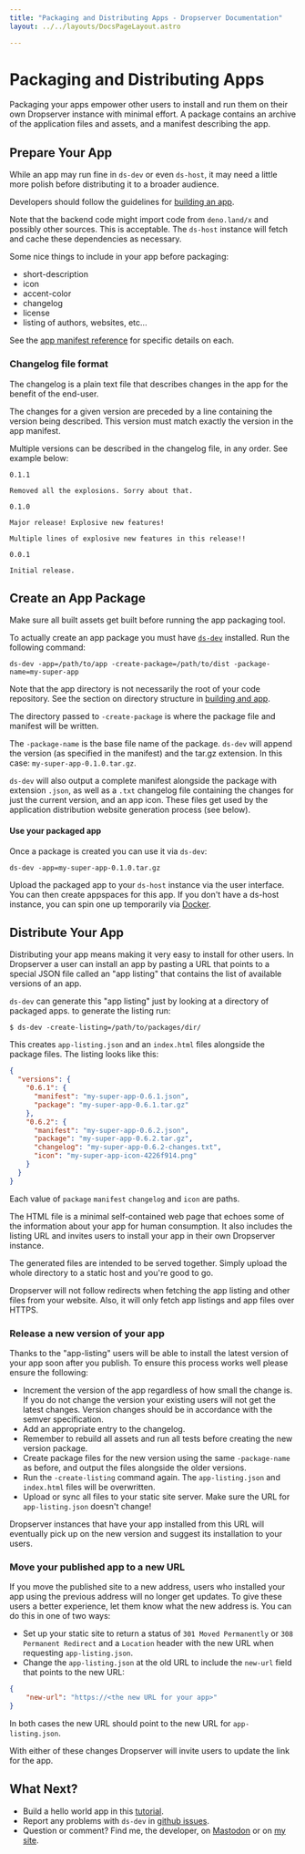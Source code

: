 ```yaml
---
title: "Packaging and Distributing Apps - Dropserver Documentation"
layout: ../../layouts/DocsPageLayout.astro

---
```



# Packaging and Distributing Apps

<ValidVersion from="0.13.0"></ValidVersion>

Packaging your apps empower other users to install and run them on their own Dropserver instance with minimal effort. A package contains an archive of the application files and assets, and a manifest describing the app.

## Prepare Your App

While an app may run fine in `ds-dev` or even `ds-host`, it may need a little more polish before distributing it to a broader audience.

Developers should follow the guidelines for [building an app](building-dropserver-app).

Note that the backend code might import code from `deno.land/x` and possibly other sources. This is acceptable. The `ds-host` instance will fetch and cache these dependencies as necessary.

Some nice things to include in your app before packaging:

- short-description
- icon
- accent-color
- changelog
- license
- listing of authors, websites, etc...

See the [app manifest reference](app-manifest-ref) for specific details on each.

### Changelog file format

The changelog is a plain text file that describes changes in the app for the benefit of the end-user.

The changes for a given version are preceded by a line containing the version being described. This version must match exactly the version in the app manifest.

Multiple versions can be described in the changelog file, in any order. See example below:

```
0.1.1

Removed all the explosions. Sorry about that.

0.1.0

Major release! Explosive new features!

Multiple lines of explosive new features in this release!!

0.0.1

Initial release.
```

## Create an App Package

Make sure all built assets get built before running the app packaging tool.

To actually create an app package you must have [`ds-dev`](ds-dev) installed. Run the following command:

```
ds-dev -app=/path/to/app -create-package=/path/to/dist -package-name=my-super-app
```  

Note that the app directory is not necessarily the root of your code repository. See the section on directory structure in [building and app](building-dropserver-app).

The directory passed to `-create-package` is where the package file and manifest will be written.

The `-package-name` is the base file name of the package. `ds-dev` will append the version (as specified in the manifest) and the tar.gz extension. In this case: `my-super-app-0.1.0.tar.gz`.

`ds-dev` will also output a complete manifest alongside the package with extension `.json`, as well as a `.txt` changelog file containing the changes for just the current version, and an app icon. These files get used by the application distribution website generation process (see below).

#### Use your packaged app

Once a package is created you can use it via `ds-dev`:

```
ds-dev -app=my-super-app-0.1.0.tar.gz
```

Upload the packaged app to your `ds-host` instance via the user interface. You can then create appspaces for this app. If you don't have a ds-host instance, you can spin one up temporarily via [Docker](ds-host-docker).

## Distribute Your App

Distributing your app means making it very easy to install for other users. In Dropserver a user can install an app by pasting a URL that points to a special JSON file called an "app listing" that contains the list of available versions of an app.

`ds-dev` can generate this "app listing" just by looking at a directory of packaged apps. to generate the listing run:

```
$ ds-dev -create-listing=/path/to/packages/dir/
```

This creates `app-listing.json` and an `index.html` files alongside the  package files. The listing looks like this:

```json
{
  "versions": {
    "0.6.1": {
      "manifest": "my-super-app-0.6.1.json",
      "package": "my-super-app-0.6.1.tar.gz"
    },
    "0.6.2": {
      "manifest": "my-super-app-0.6.2.json",
      "package": "my-super-app-0.6.2.tar.gz",
      "changelog": "my-super-app-0.6.2-changes.txt",
      "icon": "my-super-app-icon-4226f914.png"
    }
  }
}
```

Each value of `package` `manifest` `changelog` and `icon` are paths.

The HTML file is a minimal self-contained web page that echoes some of the information about your app for human consumption. It also includes the listing URL and invites users to install your app in their own Dropserver instance.

The generated files are intended to be served together. Simply upload the whole directory to a static host and you're good to go.

<Note>Dropserver will not follow redirects when fetching the app listing and other files from your website. Also, it will only fetch app listings and app files over HTTPS.</Note>

### Release a new version of your app

Thanks to the "app-listing" users will be able to install the latest version of your app soon after you publish. To ensure this process works well please ensure the following:

- Increment the version of the app regardless of how small the change is. If you do not change the version your existing users will not get the latest changes. Version changes should be in accordance with the semver specification.
- Add an appropriate entry to the changelog.
- Remember to rebuild all assets and run all tests before creating the new version package.
- Create package files for the new version using the same `-package-name` as before, and output the files alongside the older versions.
- Run the `-create-listing` command again. The `app-listing.json` and `index.html` files will be overwritten.
- Upload or sync all files to your static site server. Make sure the URL for `app-listing.json` doesn't change!

Dropserver instances that have your app installed from this URL will eventually pick up on the new version and suggest its installation to your users.

### Move your published app to a new URL

If you move the published site to a new address, users who installed your app using the previous address will no longer get updates. To give these users a better experience, let them know what the new address is. You can do this in one of two ways:

- Set up your static site to return a status of `301 Moved Permanently` or `308 Permanent Redirect` and a `Location` header with the new URL when requesting `app-listing.json`.
- Change the `app-listing.json` at the old URL to include the `new-url` field that points to the new URL:

```json
{
    "new-url": "https://<the new URL for your app>"
}
```

In both cases the new URL should point to the new URL for `app-listing.json`.

With either of these changes Dropserver will invite users to update the link for the app.

## What Next?

- Build a hello world app in this [tutorial](/docs/build-dropserver-app-tutorial).
- Report any problems with `ds-dev` in [github issues](https://github.com/teleclimber/Dropserver/issues).
- Question or comment? Find me, the developer, on [Mastodon](https://social.tchncs.de/web/getting-started) or on [my site](https://olivierforget.net).
